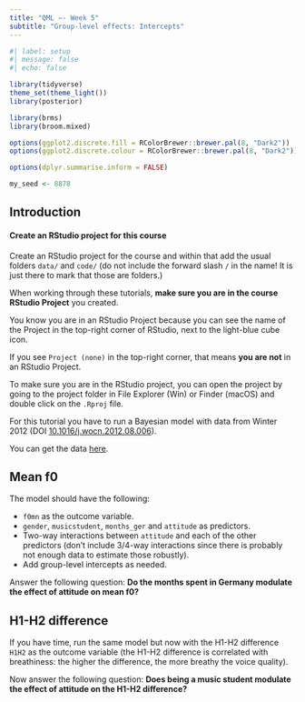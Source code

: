 ```yaml
---
title: "QML –- Week 5"
subtitle: "Group-level effects: Intercepts"
---
```


```r
#| label: setup
#| message: false
#| echo: false

library(tidyverse)
theme_set(theme_light())
library(posterior)

library(brms)
library(broom.mixed)

options(ggplot2.discrete.fill = RColorBrewer::brewer.pal(8, "Dark2"))
options(ggplot2.discrete.colour = RColorBrewer::brewer.pal(8, "Dark2"))

options(dplyr.summarise.inform = FALSE)

my_seed <- 8878
```


## Introduction

::: callout-warning
#### Create an RStudio project for this course

Create an RStudio project for the course and within that add the usual folders `data/` and `code/` (do not include the forward slash `/` in the name! It is just there to mark that those are folders.)

When working through these tutorials, **make sure you are in the course RStudio Project** you created.

You know you are in an RStudio Project because you can see the name of the Project in the top-right corner of RStudio, next to the light-blue cube icon.

If you see `Project (none)` in the top-right corner, that means **you are not** in an RStudio Project.

To make sure you are in the RStudio project, you can open the project by going to the project folder in File Explorer (Win) or Finder (macOS) and double click on the `.Rproj` file.
:::

For this tutorial you have to run a Bayesian model with data from Winter 2012 (DOI [10.1016/j.wocn.2012.08.006](https://doi.org/10.1016/j.wocn.2012.08.006)).

You can get the data [here](data/winter2012/polite.csv).

## Mean f0

The model should have the following:

- `f0mn` as the outcome variable.
- `gender`, `musicstudent`, `months_ger` and `attitude` as predictors.
- Two-way interactions between `attitude` and each of the other predictors (don't include 3/4-way interactions since there is probably not enough data to estimate those robustly).
- Add group-level intercepts as needed.

Answer the following question: **Do the months spent in Germany modulate the effect of attitude on mean f0?**

## H1-H2 difference

If you have time, run the same model but now with the H1-H2 difference `H1H2` as the outcome variable (the H1-H2 difference is correlated with breathiness: the higher the difference, the more breathy the voice quality).

Now answer the following question: **Does being a music student modulate the effect of attitude on the H1-H2 difference?**
